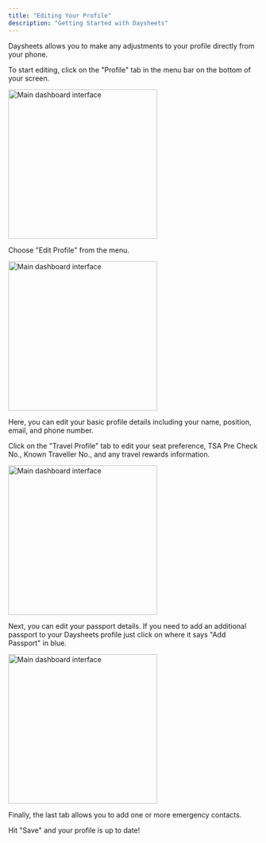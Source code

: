 ```yaml
---
title: "Editing Your Profile"
description: "Getting Started with Daysheets"
---
```


Daysheets allows you to make any adjustments to your profile directly from your phone.

To start editing, click on the "Profile" tab in the menu bar on the bottom of your screen.

<img
  src="/images/mobile/editing-your-profile/profile-nav-tab.PNG"
  alt="Main dashboard interface"
  height="300"
  className="rounded-lg"
/>

Choose "Edit Profile" from the menu.

<img
  src="/images/mobile/editing-your-profile/edit-profile.PNG"
  alt="Main dashboard interface"
  height="300"
  className="rounded-lg"
/>

Here, you can edit your basic profile details including your name, position, email, and phone number.

Click on the "Travel Profile" tab to edit your seat preference, TSA Pre Check No., Known Traveller No., and any travel rewards information.

<img
  src="/images/mobile/editing-your-profile/travel-profile-tab.PNG"
  alt="Main dashboard interface"
  height="300"
  className="rounded-lg"
/>

Next, you can edit your passport details. If you need to add an additional passport to your Daysheets profile just click on where it says "Add Passport" in blue.

<img
  src="/images/mobile/editing-your-profile/add-passport.PNG"
  alt="Main dashboard interface"
  height="300"
  className="rounded-lg"
/>

Finally, the last tab allows you to add one or more emergency contacts.

Hit "Save" and your profile is up to date!
